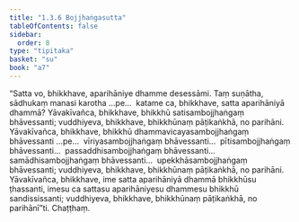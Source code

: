 ```yaml
---
title: "1.3.6 Bojjhaṅgasutta"
tableOfContents: false
sidebar:
  order: 8
type: "tipitaka"
basket: "su"
book: "a7"
---
```



<DynamicBreadcrumb />

<Division number="26" book="a7">

<Paragraph number="137" book="a7">
“Satta vo, bhikkhave, aparihāniye dhamme desessāmi. Taṃ suṇātha, sādhukaṃ manasi karotha …pe…  katame ca, bhikkhave, satta aparihāniyā dhammā? Yāvakīvañca, bhikkhave, bhikkhū satisambojjhaṅgaṃ bhāvessanti; vuddhiyeva, bhikkhave, bhikkhūnaṃ pāṭikaṅkhā, no parihāni.
</Paragraph>

<Paragraph number="138" book="a7">
Yāvakīvañca, bhikkhave, bhikkhū dhammavicayasambojjhaṅgaṃ bhāvessanti …pe…  vīriyasambojjhaṅgaṃ bhāvessanti…  pītisambojjhaṅgaṃ bhāvessanti…  passaddhisambojjhaṅgaṃ bhāvessanti…  samādhisambojjhaṅgaṃ bhāvessanti…  upekkhāsambojjhaṅgaṃ bhāvessanti; vuddhiyeva, bhikkhave, bhikkhūnaṃ pāṭikaṅkhā, no parihāni.
</Paragraph>

<Paragraph number="139" book="a7">
Yāvakīvañca, bhikkhave, ime satta aparihāniyā dhammā bhikkhūsu ṭhassanti, imesu ca sattasu aparihāniyesu dhammesu bhikkhū sandississanti; vuddhiyeva, bhikkhave, bhikkhūnaṃ pāṭikaṅkhā, no parihānī”ti.

</Paragraph>
</Division>

<Paragraph number="140" type="center" book="a7">
Chaṭṭhaṃ.
</Paragraph>